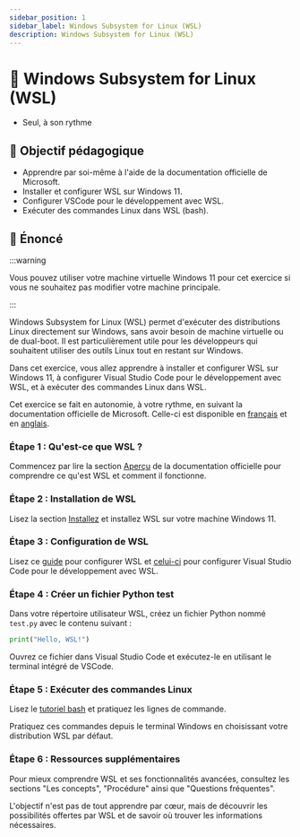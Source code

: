 ```yaml
---
sidebar_position: 1
sidebar_label: Windows Subsystem for Linux (WSL)
description: Windows Subsystem for Linux (WSL)
---
```


# 🐧 Windows Subsystem for Linux (WSL)

- Seul, à son rythme

## 🎯 Objectif pédagogique

- Apprendre par soi-même à l'aide de la documentation officielle de Microsoft.
- Installer et configurer WSL sur Windows 11.
- Configurer VSCode pour le développement avec WSL.
- Exécuter des commandes Linux dans WSL (bash).

## 📜 Énoncé

:::warning

Vous pouvez utiliser votre machine virtuelle Windows 11 pour cet exercice si
vous ne souhaitez pas modifier votre machine principale.

:::

Windows Subsystem for Linux (WSL) permet d'exécuter des distributions Linux
directement sur Windows, sans avoir besoin de machine virtuelle ou de
dual-boot. Il est particulièrement utile pour les développeurs qui souhaitent
utiliser des outils Linux tout en restant sur Windows.

Dans cet exercice, vous allez apprendre à installer et configurer WSL sur
Windows 11, à configurer Visual Studio Code pour le développement avec WSL,
et à exécuter des commandes Linux dans WSL.

Cet exercice se fait en autonomie, à votre rythme, en suivant la documentation
officielle de Microsoft. Celle-ci est disponible en
[français](https://learn.microsoft.com/fr-ca/windows/wsl/) et en
[anglais](https://learn.microsoft.com/en-us/windows/wsl/).

### Étape 1 : Qu'est-ce que WSL ?

Commencez par lire la section
[Aperçu](https://learn.microsoft.com/fr-ca/windows/wsl/about) de la
documentation officielle pour comprendre ce qu'est WSL et comment il
fonctionne.

### Étape 2 : Installation de WSL

Lisez la section
[Installez](https://learn.microsoft.com/fr-ca/windows/wsl/install) et installez
WSL sur votre machine Windows 11.

### Étape 3 : Configuration de WSL

Lisez ce
[guide](https://learn.microsoft.com/fr-ca/windows/wsl/setup/environment) pour
configurer WSL et [celui-ci](https://learn.microsoft.com/fr-ca/windows/wsl/tutorials/wsl-vscode) pour
configurer Visual Studio Code pour le développement avec WSL.

### Étape 4 : Créer un fichier Python test

Dans votre répertoire utilisateur WSL, créez un fichier Python nommé `test.py` avec le contenu suivant :

```python
print("Hello, WSL!")
```

Ouvrez ce fichier dans Visual Studio Code et exécutez-le en utilisant le terminal intégré de VSCode.

### Étape 5 : Exécuter des commandes Linux

Lisez le [tutoriel
bash](https://learn.microsoft.com/fr-ca/windows/wsl/tutorials/linux) et
pratiquez les lignes de commande.

Pratiquez ces commandes depuis le terminal Windows en choisissant votre
distribution WSL par défaut.

### Étape 6 : Ressources supplémentaires

Pour mieux comprendre WSL et ses fonctionnalités avancées, consultez les
sections "Les concepts", "Procédure" ainsi que "Questions fréquentes".

L'objectif n'est pas de tout apprendre par cœur, mais de découvrir les
possibilités offertes par WSL et de savoir où trouver les informations
nécessaires.